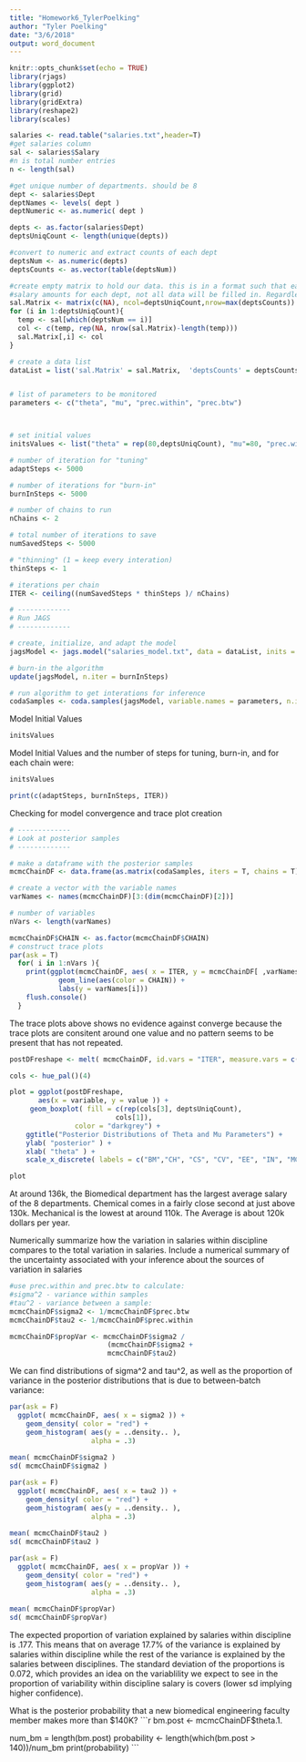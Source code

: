 ```yaml
---
title: "Homework6_TylerPoelking"
author: "Tyler Poelking"
date: "3/6/2018"
output: word_document
---
```


```r
knitr::opts_chunk$set(echo = TRUE)
library(rjags)
library(ggplot2)
library(grid)
library(gridExtra)
library(reshape2)
library(scales)
```

```r
salaries <- read.table("salaries.txt",header=T)
#get salaries column
sal <- salaries$Salary
#n is total number entries
n <- length(sal)

#get unique number of departments. should be 8
dept <- salaries$Dept
deptNames <- levels( dept )
deptNumeric <- as.numeric( dept )

depts <- as.factor(salaries$Dept)
deptsUniqCount <- length(unique(depts))

#convert to numeric and extract counts of each dept
deptsNum <- as.numeric(depts)
deptsCounts <- as.vector(table(deptsNum))

#create empty matrix to hold our data. this is in a format such that each col corresponds to a dept. Note: due to varying
#salary amounts for each dept, not all data will be filled in. Regardless, this makes it easier for jags to process properly
sal.Matrix <- matrix(c(NA), ncol=deptsUniqCount,nrow=max(deptsCounts))
for (i in 1:deptsUniqCount){
  temp <- sal[which(deptsNum == i)]
  col <- c(temp, rep(NA, nrow(sal.Matrix)-length(temp)))
  sal.Matrix[,i] <- col
}

# create a data list
dataList = list('sal.Matrix' = sal.Matrix,  'deptsCounts' = deptsCounts, 'deptsUniqCount' =deptsUniqCount)


# list of parameters to be monitored  
parameters <- c("theta", "mu", "prec.within", "prec.btw")



# set initial values
initsValues <- list("theta" = rep(80,deptsUniqCount), "mu"=80, "prec.within" = 1/100, "prec.btw"=1/100)

# number of iteration for "tuning" 
adaptSteps <- 5000 

# number of iterations for "burn-in" 
burnInSteps <- 5000   

# number of chains to run
nChains <- 2          

# total number of iterations to save
numSavedSteps <- 5000           

# "thinning" (1 = keep every interation)
thinSteps <- 1                  

# iterations per chain
ITER <- ceiling((numSavedSteps * thinSteps )/ nChains) 

# -------------
# Run JAGS
# -------------

# create, initialize, and adapt the model
jagsModel <- jags.model("salaries_model.txt", data = dataList, inits = initsValues, n.chains = nChains, n.adapt = adaptSteps)

# burn-in the algorithm
update(jagsModel, n.iter = burnInSteps)

# run algorithm to get interations for inference
codaSamples <- coda.samples(jagsModel, variable.names = parameters, n.iter = ITER, thin = thinSteps)


```

Model Initial Values 
```r
initsValues
```

Model Initial Values and the  number of steps for tuning, burn-in, and for each chain were:
```r
initsValues

print(c(adaptSteps, burnInSteps, ITER))
```


Checking for model convergence and trace plot creation
```r

# -------------
# Look at posterior samples
# -------------

# make a dataframe with the posterior samples
mcmcChainDF <- data.frame(as.matrix(codaSamples, iters = T, chains = T))

# create a vector with the variable names
varNames <- names(mcmcChainDF)[3:(dim(mcmcChainDF)[2])]

# number of variables
nVars <- length(varNames)

mcmcChainDF$CHAIN <- as.factor(mcmcChainDF$CHAIN)
# construct trace plots
par(ask = T)
  for( i in 1:nVars ){
    print(ggplot(mcmcChainDF, aes( x = ITER, y = mcmcChainDF[ ,varNames[i]])) +
            geom_line(aes(color = CHAIN)) + 
            labs(y = varNames[i]))
    flush.console()
  }

```

The trace plots above shows no evidence against converge because the trace plots are consitent around one value and no pattern seems to be present that has not repeated. 




```r



postDFreshape <- melt( mcmcChainDF, id.vars = "ITER", measure.vars = c("theta.1.", "theta.2.", "theta.3.", "theta.4.", "theta.5.", "theta.6.", "theta.7.", "theta.8.", "mu"))

cols <- hue_pal()(4)

plot = ggplot(postDFreshape, 
       aes(x = variable, y = value )) +
     geom_boxplot( fill = c(rep(cols[3], deptsUniqCount), 
                          cols[1]),
                color = "darkgrey") +
    ggtitle("Posterior Distributions of Theta and Mu Parameters") + 
    ylab( "posterior" ) +
    xlab( "theta" ) +
    scale_x_discrete( labels = c("BM","CH", "CS", "CV", "EE", "IN", "MC", "MS", "mu" )) 

plot


```
At around 136k, the Biomedical department has the largest average salary of the 8 departments. Chemical comes in a fairly close second at just above 130k. Mechanical is the lowest at around 110k. The Average is about 120k dollars per year. 


Numerically summarize how the variation in salaries within discipline compares to the total variation in salaries. Include a numerical summary of the uncertainty associated with your inference about the sources of variation in salaries

```r
#use prec.within and prec.btw to calculate:
#sigma^2 - variance within samples 
#tau^2 - variance between a sample:
mcmcChainDF$sigma2 <- 1/mcmcChainDF$prec.btw
mcmcChainDF$tau2 <- 1/mcmcChainDF$prec.within

mcmcChainDF$propVar <- mcmcChainDF$sigma2 /
                        (mcmcChainDF$sigma2 +
                        mcmcChainDF$tau2)
```


We can find distributions of sigma^2 and tau^2, as well as the proportion of variance in the posterior distributions that is due to between-batch variance:

```r
par(ask = F)
  ggplot( mcmcChainDF, aes( x = sigma2 )) +
    geom_density( color = "red") +
    geom_histogram( aes(y = ..density.. ),
                    alpha = .3) 
  
mean( mcmcChainDF$sigma2 )
sd( mcmcChainDF$sigma2 )

par(ask = F)
  ggplot( mcmcChainDF, aes( x = tau2 )) +
    geom_density( color = "red") +
    geom_histogram( aes(y = ..density.. ),
                    alpha = .3) 
  
mean( mcmcChainDF$tau2 )
sd( mcmcChainDF$tau2 )

par(ask = F)
  ggplot( mcmcChainDF, aes( x = propVar )) +
    geom_density( color = "red") +
    geom_histogram( aes(y = ..density.. ),
                    alpha = .3) 
  
mean( mcmcChainDF$propVar)
sd( mcmcChainDF$propVar)
```
The expected proportion of variation explained by salaries within discipline is .177. This means that on average 17.7% of the variance is explained by salaries within discipline while the rest of the variance is explained by the salaries between disciplines. The standard deviation of the proportions is 0.072, which provides an idea on the variablility we expect to see in the proportion of variability within discipline salary is covers (lower sd implying higher confidence). 


What is the posterior probability that a new biomedical engineering faculty member makes more than $140K?
```r
bm.post <- mcmcChainDF$theta.1.

num_bm = length(bm.post)
probability <- length(which(bm.post > 140))/num_bm
print(probability)
```
